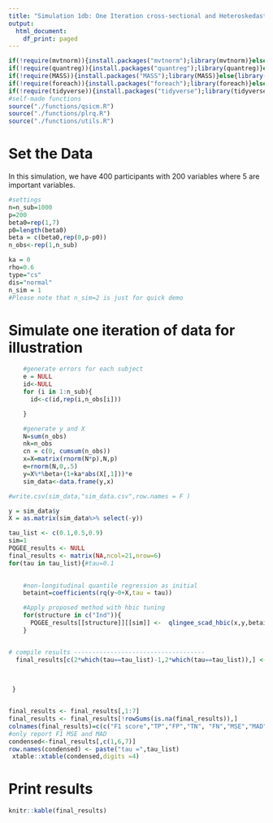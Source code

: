 ---
title: "Simulation 1db: One Iteration cross-sectional and Heteroskedasticity"
output:
  html_document:
    df_print: paged
---



```{r,warning=FALSE,message=FALSE}
if(!require(mvtnorm)){install.packages("mvtnorm");library(mvtnorm)}else{library(mvtnorm)}
if(!require(quantreg)){install.packages("quantreg");library(quantreg)}else{library(quantreg)}
if(!require(MASS)){install.packages("MASS");library(MASS)}else{library(MASS)}
if(!require(foreach)){install.packages("foreach");library(foreach)}else{library(foreach)}
if(!require(tidyverse)){install.packages("tidyverse");library(tidyverse)}else{library(tidyverse)}
#self-made functions
source("./functions/qsicm.R")
source("./functions/plrq.R")
source("./functions/utils.R")
```

# Set the Data

In this simulation, we have 400 participants with 200 variables where 5 are important variables.

```{r}
#settings
n=n_sub=1000
p=200
beta0=rep(1,7)
p0=length(beta0)
beta = c(beta0,rep(0,p-p0))
n_obs<-rep(1,n_sub)

ka = 0
rho=0.6
type="cs"
dis="normal"
n_sim = 1
#Please note that n_sim=2 is just for quick demo


```

# Simulate one iteration of data for illustration

```{r}
    #generate errors for each subject
    e = NULL
    id<-NULL
    for (i in 1:n_sub){
      id<-c(id,rep(i,n_obs[i]))

    }

    #generate y and X
    N=sum(n_obs)
    nk=n_obs
    cn = c(0, cumsum(n_obs))
    x=X=matrix(rnorm(N*p),N,p)
    e=rnorm(N,0,.5)
    y=X%*%beta+(1+ka*abs(X[,1]))*e
    sim_data<-data.frame(y,x)

#write.csv(sim_data,"sim_data.csv",row.names = F )

```


```{r}
y = sim_data$y
X = as.matrix(sim_data%>% select(-y))

tau_list <- c(0.1,0.5,0.9)
sim=1
PQGEE_results <- NULL
final_results <- matrix(NA,ncol=21,nrow=6)
for(tau in tau_list){#tau=0.1
  

    #non-longitudinal quantile regression as initial
    betaint=coefficients(rq(y~0+X,tau = tau))

    #Apply proposed method with hbic tuning
    for(structure in c("Ind")){
      PQGEE_results[[structure]][[sim]] <-  qlingee_scad_hbic(x,y,betaint,nk,structure,tau=tau, max_it=100)
    }


# compile results ------------------------------------
  final_results[c(2*which(tau==tau_list)-1,2*which(tau==tau_list)),] <- compile_result_one(PQGEE_results,cutoff = 0.1,beta,beta0,structure = "Ind")
 

 
 }


final_results <- final_results[,1:7]
final_results <- final_results[!rowSums(is.na(final_results)),]
colnames(final_results)=c(c("F1 score","TP","FP","TN", "FN","MSE","MAD"))
#only report F1 MSE and MAD
condensed<-final_results[,c(1,6,7)]
row.names(condensed) <- paste("tau =",tau_list)
 xtable::xtable(condensed,digits =4)


```


# Print results
```{r}
knitr::kable(final_results)

```

